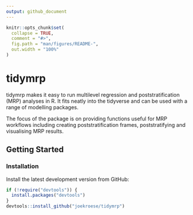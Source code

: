 ```yaml
---
output: github_document
---
```


<!-- README.md is generated from README.Rmd. Please edit that file -->

```r
knitr::opts_chunk$set(
  collapse = TRUE,
  comment = "#>",
  fig.path = "man/figures/README-",
  out.width = "100%"
)
```

# tidymrp

<!-- badges: start -->
<!-- [![R-CMD-check](https://github.com/joekroese/tidymrp/workflows/R-CMD-check/badge.svg)](https://github.com/joekroese/tidymrp/actions) -->
<!-- badges: end -->

tidymrp makes it easy to run multilevel regression and poststratification (MRP) analyses in R. It fits neatly into the tidyverse and can be used with a range of modelling packages.

The focus of the package is on providing functions useful for MRP workflows including creating poststratification frames, poststratifying and visualising MRP results.

## Getting Started

### Installation

Install the latest development version from GitHub:

```r
if (!require("devtools")) {
  install.packages("devtools")
}
devtools::install_github("joekroese/tidymrp")
```

